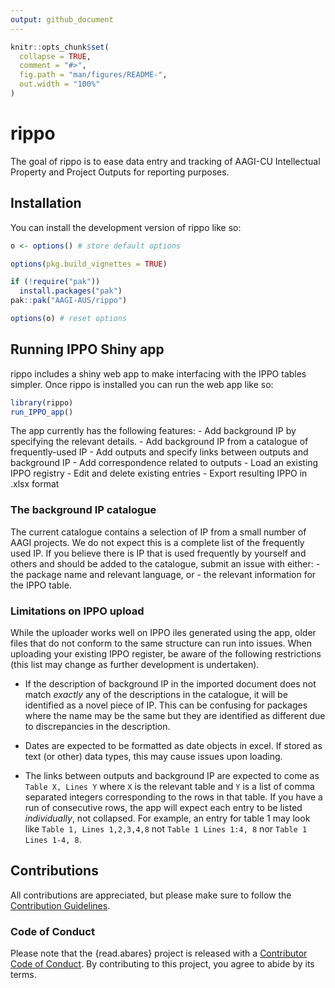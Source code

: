 ```yaml
---
output: github_document
---
```


<!-- README.md is generated from README.Rmd. Please edit that file -->

```r
knitr::opts_chunk$set(
  collapse = TRUE,
  comment = "#>",
  fig.path = "man/figures/README-",
  out.width = "100%"
)
```

# rippo

<!-- badges: start -->
<!-- badges: end -->

The goal of rippo is to ease data entry and tracking of AAGI-CU Intellectual Property and Project Outputs for reporting purposes.

## Installation

You can install the development version of rippo like so:

```r
o <- options() # store default options

options(pkg.build_vignettes = TRUE)

if (!require("pak"))
  install.packages("pak")
pak::pak("AAGI-AUS/rippo")

options(o) # reset options
```

## Running IPPO Shiny app

rippo includes a shiny web app to make interfacing with the IPPO tables simpler.
Once rippo is installed you can run the web app like so:

```r
library(rippo)
run_IPPO_app()
```

The app currently has the following features:
- Add background IP by specifying the relevant details.
- Add background IP from a catalogue of frequently-used IP
- Add outputs and specify links between outputs and background IP
- Add correspondence related to outputs
- Load an existing IPPO registry
- Edit and delete existing entries
- Export resulting IPPO in .xlsx format

### The background IP catalogue

The current catalogue contains a selection of IP from a small number of AAGI projects.
We do not expect this is a complete list of the frequently used IP.
If you believe there is IP that is used frequently by yourself and others and should be added to the catalogue, submit an issue with either:
- the package name and relevant language, or
- the relevant information for the IPPO table.

### Limitations on IPPO upload

While the uploader works well on IPPO iles generated using the app, older files that do not conform to the same structure can run into issues.
When uploading your existing IPPO register, be aware of the following restrictions (this list may change as further development is undertaken).

- If the description of background IP in the imported document does not match *exactly* any of the descriptions in the catalogue, it will be identified as a novel piece of IP.
This can be confusing for packages where the name may be the same but they are identified as different due to discrepancies in the description.

- Dates are expected to be formatted as date objects in excel.
If stored as text (or other) data types, this may cause issues upon loading.

- The links between outputs and background IP are expected to come as `Table X, Lines Y` where `X` is the relevant table and `Y` is a list of comma separated integers corresponding to the rows in that table.
If you have a run of consecutive rows, the app will expect each entry to be listed *individually*, not collapsed.
For example, an entry for table 1 may look like `Table 1, Lines 1,2,3,4,8` not `Table 1 Lines 1:4, 8` nor `Table 1 Lines 1-4, 8`.

## Contributions 

All contributions are appreciated, but please make sure to follow the [Contribution Guidelines](.github/CONTRIBUTING.md).

### Code of Conduct

Please note that the {read.abares} project is released with a [Contributor Code of Conduct](https://AAGI-AUS.github.io/rippo/CODE_OF_CONDUCT.md).
By contributing to this project, you agree to abide by its terms.
